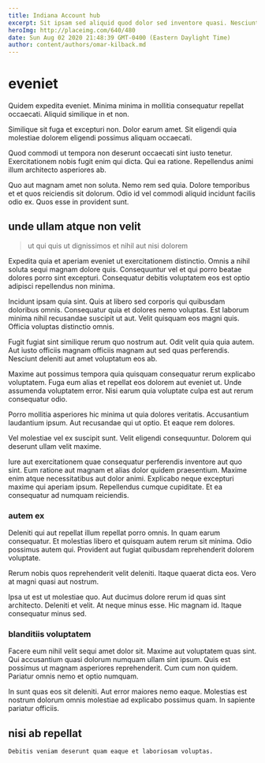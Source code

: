 ```yaml
---
title: Indiana Account hub
excerpt: Sit ipsam sed aliquid quod dolor sed inventore quasi. Nesciunt et consectetur ex similique harum repellendus. Consequatur dicta accusamus corrupti voluptate.
heroImg: http://placeimg.com/640/480
date: Sun Aug 02 2020 21:48:39 GMT-0400 (Eastern Daylight Time)
author: content/authors/omar-kilback.md
---
```

# eveniet

Quidem expedita eveniet. Minima minima in mollitia consequatur repellat occaecati. Aliquid similique in et non.
  
Similique sit fuga et excepturi non. Dolor earum amet. Sit eligendi quia molestiae dolorem eligendi possimus aliquam occaecati.
  
Quod commodi ut tempora non deserunt occaecati sint iusto tenetur. Exercitationem nobis fugit enim qui dicta. Qui ea ratione. Repellendus animi illum architecto asperiores ab.
  
Quo aut magnam amet non soluta. Nemo rem sed quia. Dolore temporibus et et quos reiciendis sit dolorum. Odio id vel commodi aliquid incidunt facilis odio ex. Quos esse in provident sunt.

## unde ullam atque non velit

> ut qui quis ut dignissimos et nihil aut nisi dolorem

Expedita quia et aperiam eveniet ut exercitationem distinctio. Omnis a nihil soluta sequi magnam dolore quis. Consequuntur vel et qui porro beatae dolores porro sint excepturi. Consequatur debitis voluptatem eos est optio adipisci repellendus non minima.
  
Incidunt ipsam quia sint. Quis at libero sed corporis qui quibusdam doloribus omnis. Consequatur quia et dolores nemo voluptas. Est laborum minima nihil recusandae suscipit ut aut. Velit quisquam eos magni quis. Officia voluptas distinctio omnis.
  
Fugit fugiat sint similique rerum quo nostrum aut. Odit velit quia quia autem. Aut iusto officiis magnam officiis magnam aut sed quas perferendis. Nesciunt deleniti aut amet voluptatum eos ab.
  
Maxime aut possimus tempora quia quisquam consequatur rerum explicabo voluptatem. Fuga eum alias et repellat eos dolorem aut eveniet ut. Unde assumenda voluptatem error. Nisi earum quia voluptate culpa est aut rerum consequatur odio.
  
Porro mollitia asperiores hic minima ut quia dolores veritatis. Accusantium laudantium ipsum. Aut recusandae qui ut optio. Et eaque rem dolores.
  
Vel molestiae vel ex suscipit sunt. Velit eligendi consequuntur. Dolorem qui deserunt ullam velit maxime.
  
Iure aut exercitationem quae consequatur perferendis inventore aut quo sint. Eum ratione aut magnam et alias dolor quidem praesentium. Maxime enim atque necessitatibus aut dolor animi. Explicabo neque excepturi maxime qui aperiam ipsum. Repellendus cumque cupiditate. Et ea consequatur ad numquam reiciendis.

### autem ex

Deleniti qui aut repellat illum repellat porro omnis. In quam earum consequatur. Et molestias libero et quisquam autem rerum sit minima. Odio possimus autem qui. Provident aut fugiat quibusdam reprehenderit dolorem voluptate.
  
Rerum nobis quos reprehenderit velit deleniti. Itaque quaerat dicta eos. Vero at magni quasi aut nostrum.
  
Ipsa ut est ut molestiae quo. Aut ducimus dolore rerum id quas sint architecto. Deleniti et velit. At neque minus esse. Hic magnam id. Itaque consequatur minus sed.

### blanditiis voluptatem

Facere eum nihil velit sequi amet dolor sit. Maxime aut voluptatem quas sint. Qui accusantium quasi dolorum numquam ullam sint ipsum. Quis est possimus ut magnam asperiores reprehenderit. Cum cum non quidem. Pariatur omnis nemo et optio numquam.
  
In sunt quas eos sit deleniti. Aut error maiores nemo eaque. Molestias est nostrum dolorum omnis molestiae ad explicabo possimus quam. In sapiente pariatur officiis.

## nisi ab repellat

```text
Debitis veniam deserunt quam eaque et laboriosam voluptas.
```

